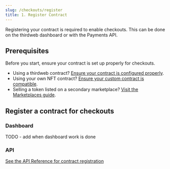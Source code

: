 ```yaml
---
slug: /checkouts/register
title: 1. Register Contract
---
```


Registering your contract is required to enable checkouts. This can be done on the thirdweb dashboard or with the Payments API.

## Prerequisites

Before you start, ensure your contract is set up properly for checkouts.

- Using a thirdweb contract? [Ensure your contract is configured properly](thirdweb-contracts).
- Using your own NFT contract? [Ensure your custom contract is compatible](custom-contracts).
- Selling a token listed on a secondary marketplace? [Visit the Marketplaces guide](marketplaces).

## Register a contract for checkouts

### Dashboard

TODO - add when dashboard work is done

### API

[See the API Reference for contract registration](TODO)
